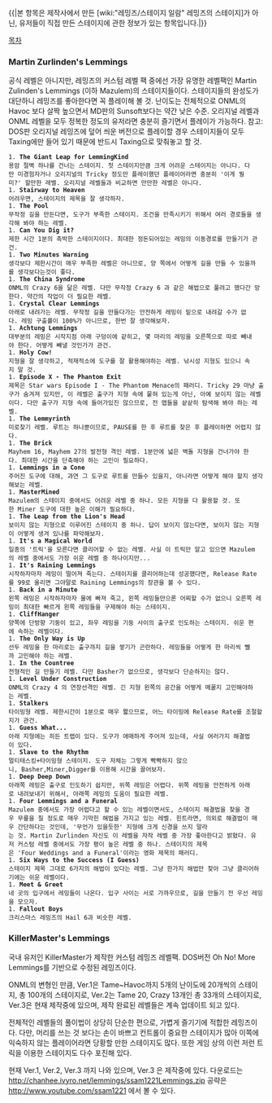 {{|본 항목은 제작사에서 만든 [wiki:"레밍즈/스테이지 일람" 레밍즈의 스테이지]가 아닌, 유저들이 직접 만든 스테이지에 관한 정보가 있는 항목입니다.|}}

[[목차]]
=== Martin Zurlinden's Lemmings ===
공식 레벨은 아니지만, 레밍즈의 커스텀 레벨 팩 중에선 가장 유명한 레벨팩인 Martin Zulinden's Lemmings (이하 Mazulem)의 스테이지들이다. 스테이지들의 완성도가 대단하니 레밍즈를 좋아한다면 꼭 플레이해 볼 것. 난이도는 전체적으로 ONML의 Havoc 보다 살짝 높으면서 MD판의 Sunsoft보다는 약간 낮은 수준. 오리지널 레벨과 ONML 레벨을 모두 정복한 정도의 유저라면 충분히 즐기면서 플레이가 가능하다.
참고: DOS판 오리지널 레밍즈에 덮어 씌운 버전으로 플레이할 경우 스테이지들이 모두 Taxing에만 들어 있기 때문에 반드시 Taxing으로 맞춰놓고 할 것.

 1. '''The Giant Leap for LemmingKind'''
 용암 절벽 하나를 건너는 스테이지. 첫 스테이지만큼 크게 어려운 스테이지는 아니다. 다만 미경험자거나 오리지널의 Tricky 정도만 플레이했던 플레이어라면 충분히 '이게 뭥미?' 할만한 레벨. 오리지널 레벨들과 비교하면 만만한 레벨은 아니다.
 1. '''Stairway to Heaven'''
 어려우면, 스테이지의 제목을 잘 생각하자.
 1. '''The Pool'''
 무작정 길을 만든다면, 도구가 부족한 스테이지. 조건을 만족시키기 위해서 여러 경로들을 생각해 봐야 하는 레벨.
 1. '''Can You Dig it?'''
 제한 시간 1분의 촉박한 스테이지이다. 최대한 정돈되어있는 레밍의 이동경로를 만들기가 관건.
 1. '''Two Minutes Warning'''
 생각보다 제한시간이 매우 부족한 레벨은 아니므로, 양 쪽에서 어떻게 길을 만들 수 있을까를 생각보다는것이 좋다.
 1. '''The China Syndrome'''
 ONML의 Crazy 6을 닮은 레벨. 다만 무작정 Crazy 6 과 같은 해법으로 풀려고 했다간 망한다. 약간의 작업이 더 필요한 레벨.
 1. '''Crystal Clear Lemmings'''
 아래로 내려가는 레벨. 무작정 길을 만들다가는 안전하게 레밍이 밑으로 내려갈 수가 없다. 레밍 구출률이 100%가 아니므로, 한번 잘 생각해보자.
 1. '''Achtung Lemmings'''
 대부분의 레밍은 시작지점 아래 구덩이에 같히고, 몇 마리의 레밍을 오른쪽으로 따로 빼내야 한다. 어떻게 빼낼 것인가가 관건.
 1. '''Holy Cow!'''
 지형을 잘 생각하고, 적재적소에 도구를 잘 활용해야하는 레벨. 낚시성 지형도 있으니 속지 말 것.
 1. '''Episode X - The Phantom Exit''' 
 제목은 Star wars Episode I - The Phantom Menace의 패러디. Tricky 29 마냥 출구가 숨겨져 있지만, 이 레벨은 출구가 지형 속에 뭍혀 있는게 아닌, 아예 보이지 않는 레벨이다. 다만 출구가 지형 속에 들어가있진 않으므로, 전 맵들을 샅샅히 탐색해 봐야 하는 레벨.
 1. '''The Lemmyrinth'''
 미로찾기 레벨. 루트는 하나뿐이므로, PAUSE를 한 후 루트를 찾은 후 플레이하면 어렵지 않다.
 1. '''The Brick'''
 Mayhem 16, Mayhem 27의 발전형 격인 레벨. 1분안에 넓은 벽돌 지형을 건너가야 한다. 최대한 시간을 단축해야 하는 고민이 필요하다.
 1. '''Lemmings in a Cone'''
 주어진 도구에 대해, 과연 그 도구로 루트를 만들수 있을지, 아니라면 어떻게 해야 할지 생각해보는 레벨.
 1. '''MasterMined'''
 Mazulem의 스테이지 중에서도 어려운 레벨 중 하나. 모든 지형을 다 활용할 것. 또한 Miner 도구에 대한 높은 이해가 필요하다.
 1. '''The Leap from the Lion's Head'''
 보이지 않는 지형으로 이루어진 스테이지 중 하나. 답이 보이지 않는다면, 보이지 않는 지형이 어떻게 생겨 있나를 파악해보자.
 1. '''It's a Magical World'''
 일종의 '트릭'을 모른다면 클리어할 수 없는 레벨. 사실 이 트릭만 알고 있으면 Mazulem의 레벨 중에서도 가장 쉬운 레벨 중 하나이지만...
 1. '''It's Raining Lemmings'''
 시작하자마자 레밍이 떨어져 죽는다. 스테이지를 클리어하는데 성공했다면, Release Rate를 99로 올리면 그야말로 Raining Lemmings의 장관을 볼 수 있다.
 1. '''Back in a Minute'''
 왼쪽 레밍은 시작하자마자 물에 빠져 죽고, 왼쪽 레밍들만으론 어찌할 수가 없으니 오른쪽 레밍이 최대한 빠르게 왼쪽 레밍들을 구제해야 하는 스테이지.
 1. '''CliffHanger'''
 양쪽에 단방향 기둥이 있고, 좌우 레밍을 기둥 사이의 출구로 인도하는 스테이지. 쉬운 편에 속하는 레벨이다.
 1. '''The Only Way is Up'''
 선두 레밍을 한 마리로는 출구까지 길을 쌓기가 곤란하다. 레밍들을 어떻게 한 마리씩 뺄까 고민해야 하는 레벨.
 1. '''In the Countree'''
 전형적인 길 만들기 레벨. 다만 Basher가 없으므로, 생각보다 단순하지는 않다.
 1. '''Level Under Construction'''
 ONML의 Crazy 4 의 연장선격인 레벨. 긴 지형 왼쪽의 공간을 어떻게 메꿀지 고민해야하는 레벨.
 1. '''Stalkers'''
 타이밍형 레벨. 제한시간이 1분으로 매우 짧으므로, 어느 타이밍에 Release Rate를 조절할지가 관건.
 1. '''Guess What...'''
 아래 지형에는 히든 트랩이 있다. 도구가 애매하게 주어져 있는데, 사실 여러가지 해결법이 있다.
 1. '''Slave to the Rhythm'''
 멀티태스킹+타이밍형 스테이지. 도구 자체는 그렇게 빡빡하지 않으니, Basher,Miner,Digger를 이용해 시간을 끌어보자.
 1. '''Deep Deep Down'''
 아래쪽 레밍은 출구로 인도하기 쉽지만, 위쪽 레밍은 어렵다. 위쪽 레밍을 안전하게 아래로 내려보내기 위해서, 아래쪽 레밍의 도움이 필요한 레벨.
 1. '''Four Lemmings and a Funeral'''
 Mazulem 중에서도 가장 어렵다고 할 수 있는 레벨이면서도, 스테이지 해결법을 찾을 경우 무릎을 칠 정도로 매우 기막힌 해법을 가지고 있는 레벨. 힌트라면, 의외로 해결법이 매우 간단하다는 것인데, '무언가 있을듯한' 지형에 크게 신경을 쓰지 말라는 것. Martin Zurlinden 자신도 이 레벨을 자작 레벨 중 가장 좋아한다고 밝혔다. 유저 커스텀 레벨 중에서도 가장 평이 높은 레벨 중 하나. 스테이지의 제목은 'Four Weddings and a Funeral'이라는 영화 제목의 패러디.
 1. '''Six Ways to the Success (I Guess)'''
 스테이지 제목 그대로 6가지의 해법이 있다는 레벨. 그냥 한가지 해법만 찾아 그냥 클리어하기에는 쉬운 레벨이다.
 1. '''Meet & Greet'''
 네 곳의 입구에서 레밍들이 나온다. 입구 사이는 서로 가까우므로, 길을 만들기 전 우선 레밍을 모으자.
 1. '''Fallout Boys'''
 크리스마스 레밍즈의 Hail 6과 비슷한 레벨.

=== KillerMaster's Lemmings ===
국내 유저인 KillerMaster가 제작한 커스텀 레밍즈 레벨팩. DOS버전 Oh No! More Lemmings를 기반으로 수정된 레밍즈이다.

ONML의 변형인 만큼, Ver.1은 Tame~Havoc까지 5개의 난이도에 20개씩의 스테이지, 총 100개의 스테이지로,
Ver.2는 Tame 20, Crazy 13개인 총 33개의 스테이지로,
Ver.3은 현재 제작중에 있으며, 제작 완료된 레벨들은 계속 업데이트 되고 있다.

전체적인 레벨들의 풀이법이 상당히 단순한 편으로, 가볍게 즐기기에 적합한 레밍즈이다. 다만, 머리를 쓰는 것 보다는 손이 바쁘고 컨트롤이 중요한 스테이지가 많아 이쪽에 익숙하지 않는 플레이어라면 당황할 만한 스테이지도 많다. 또한 게임 상의 이런 저런 트릭을 이용한 스테이지도 다수 포진해 있다.

현재 Ver.1, Ver.2, Ver.3 까지 나와 있으며, Ver.3 은 제작중에 있다.
다운로드는 http://chanhee.ivyro.net/lemmings/ssam1221Lemmings.zip
공략은 http://www.youtube.com/ssam1221
에서 볼 수 있다.
